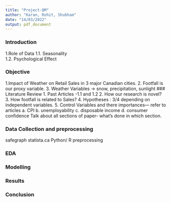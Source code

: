 ```yaml
---
title: "Project-QM"
author: "Karan, Rohit, Shubham"
date: "14/03/2022"
output: pdf_document
---
```

### Introduction 
1.Role of Data 
  1.1. Seasonality  
  1.2. Psychological Effect

### Objective
1.Impact of Weather on Retail Sales in 3 major Canadian cities. 
2. Footfall is our proxy variable.
3. Weather Variables -> snow, precipitation, sunlight
### Literature Review
1. Past Articles -1.1 and 1.2
2. How our research is novel?
3. How footfall is related to Sales?
4. Hypotheses : 3/4 depending on independent variables.
5. Control Variables and there importances--- refer to articles
    a. CPI b. unemployability c. disposable income d. consumer confidence 
Talk about all sections of paper- what's done in which section.

### Data Collection and preprocessing 
safegraph
statista.ca 
Python/ R preprocessing

### EDA


### Modelling


### Results


### Conclusion